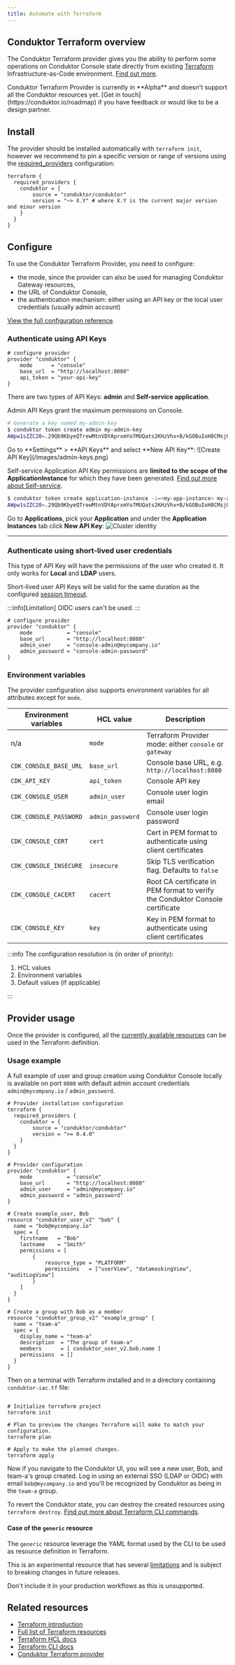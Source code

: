 ```yaml
---
title: Automate with Terraform
---
```



## Conduktor Terraform overview

The Conduktor Terraform provider gives you the ability to perform some operations on Conduktor Console state directly from existing [Terraform](https://developer.hashicorp.com/terraform/intro) Infrastructure-as-Code environment. [Find out more](https://registry.terraform.io/providers/conduktor/conduktor/latest/docs).

<Warning>
Conduktor Terraform Provider is currently in **Alpha** and doesn't support all the Conduktor resources yet. [Get in touch](https://conduktor.io/roadmap) if you have feedback or would like to be a design partner.
</Warning>

## Install

The provider should be installed automatically with `terraform init`, however we recommend to pin a specific version or range of versions using the [required_providers](https://developer.hashicorp.com/terraform/language/providers/configuration) configuration:

```hcl
terraform {
  required_providers {
    conduktor = {
        source = "conduktor/conduktor"
        version = "~> X.Y" # where X.Y is the current major version and minor version
    }
  }
}
```

## Configure

To use the Conduktor Terraform Provider, you need to configure:

- the mode, since the provider can also be used for managing Conduktor Gateway resources,
- the URL of Conduktor Console,
- the authentication mechanism: either using an API key or the local user credentials (usually admin account)

[View the full configuration reference](https://registry.terraform.io/providers/conduktor/conduktor/latest/docs).

### Authenticate using API Keys

````hcl
# configure provider
provider "conduktor" {
    mode      = "console"
    base_url  = "http://localhost:8080"
    api_token = "your-api-key"
}
````

There are two types of API Keys: **admin** and **Self-service application**.

<Tabs>
<TabItem  value="admin-api-key" label="Admin API Key">

Admin API Keys grant the maximum permissions on Console.

  <Tabs>
  <TabItem  value="CLI" label="CLI">

````bash
# Generate a key named my-admin-key
$ conduktor token create admin my-admin-key
AWpw1sZZC20=.29Qb9KbyeQTrewMtnVDYAprxmYo7MUQats2KHzVhx+B/kGOBuIoH8CMsjOcvolUjLKFqbQNSvY0/98wb8mqxU4NwQTSgbSSAlLxau3caByHR6/X9EeqQdj3Lhf0xCzh87/GxYK5JG2DI1VWj55A6xcH++ottyG909PwuGe/GIwgfxX3FKaopg8hxgUmPJNRSWqX+75a8eQi014J4YxuTD7w+723kOQBTXOysfGUaYnfwCCjPPmSWXEEqy5wkH2NS+jXi3S6+fH0ts8CoqvV6Z8YLmBupdMgCtJ9MVBYeDarIzQw6XY7yNuypUqer0dcd9B3KyVR8ecNpFiF7ybvP4g==
````

  </TabItem>
  <TabItem value="GUI" label="UI">
Go to **Settings** > **API Keys** and select **New API Key**:
![Create API Key](/images/admin-keys.png)
  </TabItem>
  </Tabs>

</TabItem>
<TabItem value="self-service-application-api-key" label="Self-service Application API Key">

Self-service Application API Key permissions are **limited to the scope of the ApplicationInstance** for which they have been generated. [Find out more about Self-service](/guide/use-cases/self-service).

  <Tabs>
  <TabItem  value="CLI" label="CLI">

````bash
$ conduktor token create application-instance -i=<my-app-instance> my-app-instance-key
AWpw1sZZC20=.29Qb9KbyeQTrewMtnVDYAprxmYo7MUQats2KHzVhx+B/kGOBuIoH8CMsjOcvolUjLKFqbQNSvY0/98wb8mqxU4NwQTSgbSSAlLxau3caByHR6/X9EeqQdj3Lhf0xCzh87/GxYK5JG2DI1VWj55A6xcH++ottyG909PwuGe/GIwgfxX3FKaopg8hxgUmPJNRSWqX+75a8eQi014J4YxuTD7w+723kOQBTXOysfGUaYnfwCCjPPmSWXEEqy5wkH2NS+jXi3S6+fH0ts8CoqvV6Z8YLmBupdMgCtJ9MVBYeDarIzQw6XY7yNuypUqer0dcd9B3KyVR8ecNpFiF7ybvP4g==
````

  </TabItem>
  <TabItem value="GUI" label="UI">

Go to **Applications**, pick your **Application** and under the **Application Instances** tab click **New API Key**:
![Cluster identity](/images/create-app-api-key.png)

  </TabItem>
  </Tabs>
</TabItem>
</Tabs>
<hr />

### Authenticate using short-lived user credentials

This type of API Key will have the permissions of the user who created it. It only works for **Local** and **LDAP** users.

Short-lived user API Keys will be valid for the same duration as the configured [session timeout](/guide/conduktor-in-production/admin/user-access/session-lifetime).

:::info[Limitation]
OIDC users can't be used.
:::

````hcl
# configure provider
provider "conduktor" {
    mode           = "console"
    base_url       = "http://localhost:8080"
    admin_user     = "console-admin@mycompany.io"
    admin_password = "console-admin-password"
}
````

### Environment variables

The provider configuration also supports environment variables for all attributes except for `mode`.

| Environment variables  | HCL value        | Description                                                                       |
| ---------------------- | ---------------- | --------------------------------------------------------------------------------- |
| n/a                    | `mode`           | Terraform Provider mode: either `console` or `gateway`                            |
| `CDK_CONSOLE_BASE_URL` | `base_url`       | Console base URL, e.g. `http://localhost:8080`                                    |
| `CDK_API_KEY`          | `api_token`      | Console API key                                |
| `CDK_CONSOLE_USER`     | `admin_user`     | Console user login email    |
| `CDK_CONSOLE_PASSWORD` | `admin_password` | Console user login password |
| `CDK_CONSOLE_CERT`     | `cert`           | Cert in PEM format to authenticate using client certificates                      |
| `CDK_CONSOLE_INSECURE` | `insecure`       | Skip TLS verification flag. Defaults to `false`                                   |
| `CDK_CONSOLE_CACERT`   | `cacert`         | Root CA certificate in PEM format to verify the Conduktor Console certificate     |
| `CDK_CONSOLE_KEY`      | `key`            | Key in PEM format to authenticate using client certificates                       |

:::info
The configuration resolution is (in order of priority):

1. HCL values
1. Environment variables
1. Default values (if applicable)

:::

## Provider usage

Once the provider is configured, all the [currently available resources](https://registry.terraform.io/providers/conduktor/conduktor/latest/docs) can be used in the Terraform definition.

### Usage example

A full example of user and group creation using Conduktor Console locally is available on port `8080` with default admin account credentials `admin@mycompany.io` / `admin_password`.

```hcl title="conduktor-iac.tf"
# Provider installation configuration
terraform {
  required_providers {
    conduktor = {
        source = "conduktor/conduktor"
        version = ">= 0.4.0"
    }
  }
}

# Provider configuration
provider "conduktor" {
    mode           = "console"
    base_url       = "http://localhost:8080"
    admin_user     = "admin@mycompany.io"
    admin_password = "admin_password"
}

# Create example_user, Bob
resource "conduktor_user_v2" "bob" {
  name = "bob@mycompany.io"
  spec = {
    firstname   = "Bob"
    lastname    = "Smith"
    permissions = [
        {
            resource_type = "PLATFORM"
            permissions   = ["userView", "datamaskingView", "auditLogView"]
        }
    ]
  }
}

# Create a group with Bob as a member
resource "conduktor_group_v2" "example_group" {
  name = "team-a"
  spec = {
    display_name = "team-a"
    description  = "The group of team-a"
    members      = [ conduktor_user_v2.bob.name ]
    permissions  = []
  }
}
```

Then on a terminal with Terraform installed and in a directory containing `conduktor-iac.tf` file:

```shell

# Initialize terraform project
terraform init

# Plan to preview the changes Terraform will make to match your configuration.
terraform plan

# Apply to make the planned changes.
terraform apply
```

Now if you navigate to the Conduktor UI, you will see a new user, Bob, and team-a's group created. Log in using an external SSO (LDAP or OIDC) with email `bob@mycompany.io` and you'll be recognized by Conduktor as being in the `team-a` group.

To revert the Conduktor state, you can destroy the created resources using `terraform destroy`. [Find out more about Terraform CLI commands](https://developer.hashicorp.com/terraform/cli/commands).

#### Case of the `generic` resource

The `generic` resource leverage the YAML format used by the CLI to be used as resource definition in Terraform.

This is an experimental resource that has several [limitations](https://registry.terraform.io/providers/conduktor/conduktor/latest/docs/resources/generic#limitations) and is subject to breaking changes in future releases.

Don't include it in your production workflows as this is unsupported.

## Related resources

- [Terraform introduction](https://developer.hashicorp.com/terraform/intro)
- [Full list of Terraform resources](https://registry.terraform.io/providers/conduktor/conduktor/latest/docs)
- [Terraform HCL docs](https://developer.hashicorp.com/terraform/language)
- [Terraform CLI docs](https://developer.hashicorp.com/terraform/cli/commands)
- [Conduktor Terraform provider](https://registry.terraform.io/providers/conduktor/conduktor/latest)
